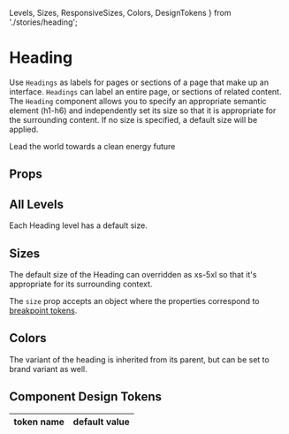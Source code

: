 
  Levels,
  Sizes,
  ResponsiveSizes,
  Colors,
  DesignTokens
} from './stories/heading';

# Heading

Use `Headings` as labels for pages or sections of a page that make up an interface. `Headings` can label an entire page, or sections of related content.
The `Heading` component allows you to specify an appropriate semantic element (h1-h6) and independently set its size so that it is appropriate for the surrounding content.
If no size is specified, a default size will be applied.

<Heading as="h1">Lead the world towards a clean energy future</Heading>

## Props


## All Levels

Each Heading level has a default size.

<Levels />

## Sizes

The default size of the Heading can overridden as xs-5xl so that it's appropriate for its surrounding context.

<Sizes />

The `size` prop accepts an object where the properties correspond to [breakpoint tokens](?path=/story/design-tokens-design-tokens--page#breakpoints).

<ResponsiveSizes />

## Colors

The variant of the heading is inherited from its parent, but can be set to brand variant as well.

<Colors />

## Component Design Tokens

<table>
  <thead>
    <tr>
      <th>token name</th>
      <th>default value</th>
    </tr>
  </thead>
  <tbody>
    <DesignTokens />
  </tbody>
</table>
